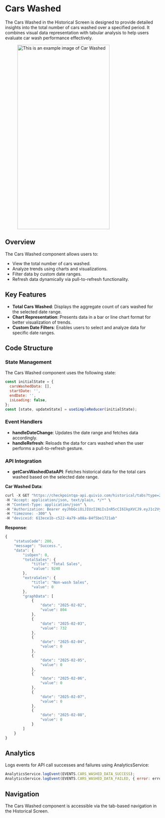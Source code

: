 
# Cars Washed

The Cars Washed  in the Historical Screen is designed to provide detailed insights into the total number of cars washed over a specified period. It combines visual data representation with tabular analysis to help users evaluate car wash performance effectively.

<figure> <img src="/img/inventory/carwashed.png" alt="This is an example image  of Car Washed" width="300" height="600" /></figure>

## Overview

The Cars Washed component allows users to:

- View the total number of cars washed.
- Analyze trends using charts and visualizations.
- Filter data by custom date ranges.
- Refresh data dynamically via pull-to-refresh functionality.

## Key Features

- **Total Cars Washed**:  Displays the aggregate count of cars washed for the selected date range.
- **Chart Representation**: Presents data in a bar or line chart format for better visualization of trends.
- **Custom Date Filters**: Enables users to select and analyze data for specific date ranges.

## Code Structure

### State Management

The Cars Washed component uses the following state:

```javascript
const initialState = {
  carsWashedData: [],
  startDate: '',
  endDate: '',
  isLoading: false,
};
const [state, updateState] = useSimpleReducer(initialState);
```

### Event Handlers

- **handleDateChange**: Updates the date range and fetches data accordingly.
- **handleRefresh**: Reloads the data for cars washed when the user performs a pull-to-refresh gesture.

### API Integration

- **getCarsWashedDataAPI**: Fetches historical data for the total cars washed based on the selected date range.

**Car Washed Data**:
```javascript
curl -X GET "https://checkpointqa-api.quivio.com/historical/tabs?type=2&siteId=1&startDate=2025-02-02&endDate=2025-02-08" \
-H "Accept: application/json, text/plain, */*" \
-H "Content-Type: application/json" \
-H "Authorization: Bearer eyJhbGciOiJIUzI1NiIsInR5cCI6IkpXVCJ9.eyJ1c2VySWQiOjk5NDM5NiwidXNlck5hbWUiOiJkZXYxIiwiZGV2aWNlSWQiOiI2MTNlY2UxYi1jNTIyLTRhNzktYTA4YS04NGY1YmUxNzIxYWIiLCJzdWJkb21haW5fcXVhbGlmaWVyIjoicGFwYWJlYXIiLCJpYXQiOjE3Mzg2NjA3NTcsImV4cCI6MTc0MTI1Mjc1N30.cknoFbiY-PPHdXtsLtZzEp0OY3olmZwpCkcrsxPhsBU" \
-H "timezone: -300" \
-H "deviceid: 613ece1b-c522-4a79-a08a-84f5be1721ab"
```

**Response**:
```javascript
{
    "statusCode": 200,
    "message": "Success.",
    "data": {
        "isOpen": 0,
        "totalSales": {
            "title": "Total Sales",
            "value": 9240
        },
        "extraSales": {
            "title": "Non-wash Sales",
            "value": 0
        },
        "graphData": [
            {
                "date": "2025-02-02",
                "value": 804
            },
            {
                "date": "2025-02-03",
                "value": 732
            },
            {
                "date": "2025-02-04",
                "value": 0
            },
            {
                "date": "2025-02-05",
                "value": 0
            },
            {
                "date": "2025-02-06",
                "value": 0
            },
            {
                "date": "2025-02-07",
                "value": 0
            },
            {
                "date": "2025-02-08",
                "value": 0
            }
        ]
    }
}
```

## Analytics

Logs events for API call successes and failures using AnalyticsService:

```javascript
AnalyticsService.logEvent(EVENTS.CARS_WASHED_DATA_SUCCESS);
AnalyticsService.logEvent(EVENTS.CARS_WASHED_DATA_FAILED, { error: error?.message });
```

## Navigation

The Cars Washed component is accessible via the tab-based navigation in the Historical Screen.






